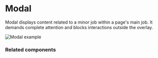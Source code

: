 # Modal

Modal displays content related to a minor job within a page's main job. It demands complete attention and blocks interactions outside the overlay.

![Modal example](public/assets/overview-modal.webp)

### Related components
<RelatedComponentList>
  <RelatedComponent
    title="Toast"
    description="Toasts can appear at any time to provide instant feedback on actions. They are usually temporary, but can also require the user to dismiss."
    href="/components/toast-stack"
  />
  <RelatedComponent
    title="Page"
    description="The Page structure helps users to easily identify where they are, view content essential to the main job, and perform related actions."
    href="/components/page"
  />
  <RelatedComponent
    title="Alert"
    description="Alerts call attention to a semantic message and load alongside the rest of the page content. They can optionally be dismissed upon user action."
    href="/components/alert"
  />
    <RelatedComponent
    title="Contextual Help"
    description="Contextual Help is represented by a question mark trigger that is positioned next to an element and displays its definition when clicked."
    href="/components/contextual-help"
  />
</RelatedComponentList>